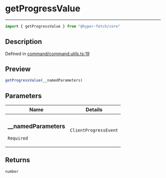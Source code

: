 

# getProgressValue

<div class="api-docs__separator" data-reactroot="">

---

</div><div class="api-docs__import" data-reactroot="">

```ts
import { getProgressValue } from "@hyper-fetch/core"
```

</div><div class="api-docs__section">

## Description

</div><div class="api-docs__description"><span class="api-docs__do-not-parse">



</span></div><p class="api-docs__definition">

Defined in [command/command.utils.ts:19](https://github.com/BetterTyped/hyper-fetch/blob/993719ed/packages/core/src/command/command.utils.ts#L19)

</p><div class="api-docs__section">

## Preview

</div><div class="api-docs__preview fn">

```ts
getProgressValue(__namedParameters)
```

</div><div class="api-docs__section">

## Parameters

</div><div class="api-docs__parameters"><table><thead><tr><th>Name</th><th>Details</th></tr></thead><tbody><tr param-data="__namedParameters"><td class="api-docs__param-name required">

### \_\_namedParameters 

`Required`

</td><td class="api-docs__param-type">

`ClientProgressEvent`

</td></tr></tbody></table></div><div class="api-docs__section">

## Returns

</div><div class="api-docs__returns">

```ts
number
```

</div>